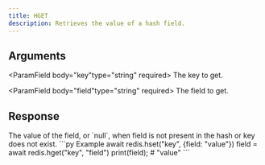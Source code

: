 ```yaml
---
title: HGET
description: Retrieves the value of a hash field.
---
```



## Arguments

<ParamField body="key"type="string" required>
  The key to get.
</ParamField>

<ParamField body="field"type="string" required>
 The field to get.
</ParamField>

## Response

<ResponseField  type="TValue | null" required>
  The value of the field, or `null`, when field is not present in the hash or key does not exist.
</ResponseField>

<RequestExample>
```py Example
await redis.hset("key", {field: "value"})
field = await redis.hget("key", "field")
print(field); # "value"
```
</RequestExample>